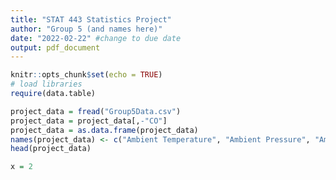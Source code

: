 ---
title: "STAT 443 Statistics Project"
author: "Group 5 (and names here)"
date: "2022-02-22" #change to due date
output: pdf_document
---

```{r setup, include=FALSE}
knitr::opts_chunk$set(echo = TRUE)
# load libraries
require(data.table)
```


```{r load data}
project_data = fread("Group5Data.csv")
project_data = project_data[,-"CO"]
project_data = as.data.frame(project_data)
names(project_data) <- c("Ambient Temperature", "Ambient Pressure", "Ambient Humidity", "Air Filter Difference Pressure", "Gas Turbine Exhaust Pressure", "Turbine Inlet temperature", "Turbine After Temperature", "Compressor Discharge Pressure", "Turbine Energy Yield", "Nitrogen Oxides")
head(project_data)
```



```{r john test123}
x = 2
```


